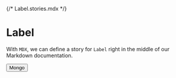 {/* Label.stories.mdx */}



<Meta title="Tooltip" component={Tooltip} />

# Label

With `MDX`, we can define a story for `Label` right in the middle of our Markdown documentation.

<Canvas>
  <Story name="Main">
    <Tooltip text="asdsd sd asdoasdkasd">
      <button>Mongo</button>
    </Tooltip>
  </Story>
</Canvas>


